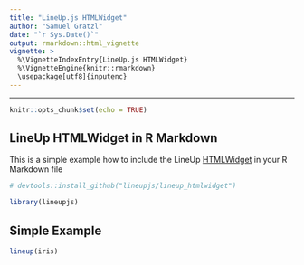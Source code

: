 ---
title: "LineUp.js HTMLWidget"
author: "Samuel Gratzl"
date: "`r Sys.Date()`"
output: rmarkdown::html_vignette
vignette: >
  %\VignetteIndexEntry{LineUp.js HTMLWidget}
  %\VignetteEngine{knitr::rmarkdown}
  \usepackage[utf8]{inputenc}
---
---

```{r setup, include=FALSE}
knitr::opts_chunk$set(echo = TRUE)
```

## LineUp HTMLWidget in R Markdown

This is a simple example how to include the LineUp [HTMLWidget](http://www.htmlwidgets.org/) in your R Markdown file

```{r libraries}
# devtools::install_github("lineupjs/lineup_htmlwidget")

library(lineupjs)
```

## Simple Example

```{r lineup}

lineup(iris)
```
